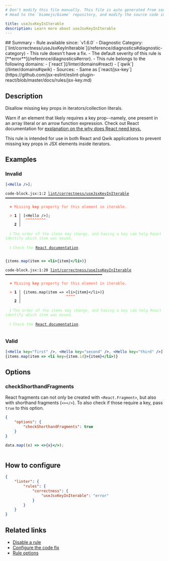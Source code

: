 ```yaml
---
# Don't modify this file manually. This file is auto generated from source, and you will lose your changes next time the website is built.
# Head to the `biomejs/biome` repository, and modify the source code in there.

title: useJsxKeyInIterable
description: Learn more about useJsxKeyInIterable
---
```


<Tabs>
<TabItem label="JSX and TSX" icon="seti:javascript">
## Summary
- Rule available since: `v1.6.0`
- Diagnostic Category: [`lint/correctness/useJsxKeyInIterable`](/reference/diagnostics#diagnostic-category)
- This rule doesn't have a fix.
- The default severity of this rule is [**error**](/reference/diagnostics#error).
- This rule belongs to the following domains:
  - [`react`](/linter/domains#react)
  - [`qwik`](/linter/domains#qwik)
- Sources: 
  - Same as [`react/jsx-key`](https://github.com/jsx-eslint/eslint-plugin-react/blob/master/docs/rules/jsx-key.md)

## Description
Disallow missing key props in iterators/collection literals.

Warn if an element that likely requires a key prop--namely, one present in an array literal or an arrow function expression.
Check out React documentation for [explanation on the why does React need keys.](https://react.dev/learn/rendering-lists#why-does-react-need-keys)

This rule is intended for use in both React and Qwik applications to prevent missing key props in JSX elements inside iterators.

## Examples

### Invalid

```jsx
[<Hello />];
```

<pre class="language-text"><code class="language-text">code-block.jsx:1:2 <a href="https://biomejs.dev/linter/rules/use-jsx-key-in-iterable">lint/correctness/useJsxKeyInIterable</a> ━━━━━━━━━━━━━━━━━━━━━━━━━━━━━━━━━━━━━━━━━━━━<br /><br />  <strong><span style="color: Tomato;">✖</span></strong> <span style="color: Tomato;">Missing </span><span style="color: Tomato;"><strong>key</strong></span><span style="color: Tomato;"> property for this element in iterable.</span><br />  <br />  <strong><span style="color: Tomato;">&gt;</span></strong> <strong>1 │ </strong>[&lt;Hello /&gt;];<br />   <strong>   │ </strong> <strong><span style="color: Tomato;">^</span></strong><strong><span style="color: Tomato;">^</span></strong><strong><span style="color: Tomato;">^</span></strong><strong><span style="color: Tomato;">^</span></strong><strong><span style="color: Tomato;">^</span></strong><strong><span style="color: Tomato;">^</span></strong><strong><span style="color: Tomato;">^</span></strong><strong><span style="color: Tomato;">^</span></strong><strong><span style="color: Tomato;">^</span></strong><br />    <strong>2 │ </strong><br />  <br />  <strong><span style="color: lightgreen;">ℹ</span></strong> <span style="color: lightgreen;">The order of the items may change, and having a key can help React identify which item was moved.</span><br />  <br />  <strong><span style="color: lightgreen;">ℹ</span></strong> <span style="color: lightgreen;">Check the </span><span style="color: lightgreen;"><a href="https://react.dev/learn/rendering-lists#why-does-react-need-keys">React documentation</a></span><span style="color: lightgreen;">. </span><br />  <br /></code></pre>

```jsx
{items.map(item => <li>{item}</li>)}
```

<pre class="language-text"><code class="language-text">code-block.jsx:1:20 <a href="https://biomejs.dev/linter/rules/use-jsx-key-in-iterable">lint/correctness/useJsxKeyInIterable</a> ━━━━━━━━━━━━━━━━━━━━━━━━━━━━━━━━━━━━━━━━━━━<br /><br />  <strong><span style="color: Tomato;">✖</span></strong> <span style="color: Tomato;">Missing </span><span style="color: Tomato;"><strong>key</strong></span><span style="color: Tomato;"> property for this element in iterable.</span><br />  <br />  <strong><span style="color: Tomato;">&gt;</span></strong> <strong>1 │ </strong>&#123;items.map(item =&gt; &lt;li&gt;&#123;item&#125;&lt;/li&gt;)&#125;<br />   <strong>   │ </strong>                   <strong><span style="color: Tomato;">^</span></strong><strong><span style="color: Tomato;">^</span></strong><strong><span style="color: Tomato;">^</span></strong><strong><span style="color: Tomato;">^</span></strong><br />    <strong>2 │ </strong><br />  <br />  <strong><span style="color: lightgreen;">ℹ</span></strong> <span style="color: lightgreen;">The order of the items may change, and having a key can help React identify which item was moved.</span><br />  <br />  <strong><span style="color: lightgreen;">ℹ</span></strong> <span style="color: lightgreen;">Check the </span><span style="color: lightgreen;"><a href="https://react.dev/learn/rendering-lists#why-does-react-need-keys">React documentation</a></span><span style="color: lightgreen;">. </span><br />  <br /></code></pre>

### Valid

```jsx
[<Hello key="first" />, <Hello key="second" />, <Hello key="third" />];
{items.map(item => <li key={item.id}>{item}</li>)}
```

## Options

### checkShorthandFragments

React fragments can not only be created with `<React.Fragment>`, but also with shorthand
fragments (`<></>`). To also check if those require a key, pass `true` to this option.

```json
{
    "options": {
        "checkShorthandFragments": true
    }
}
```

```jsx
data.map((x) => <>{x}</>);
```

<pre class="language-text"><code class="language-text"></code></pre>

## How to configure
```json title="biome.json"
{
	"linter": {
		"rules": {
			"correctness": {
				"useJsxKeyInIterable": "error"
			}
		}
	}
}

```
## Related links

- [Disable a rule](/linter/#disable-a-rule)
- [Configure the code fix](/linter#configure-the-code-fix)
- [Rule options](/linter/#rule-options)

</TabItem>
</Tabs>

